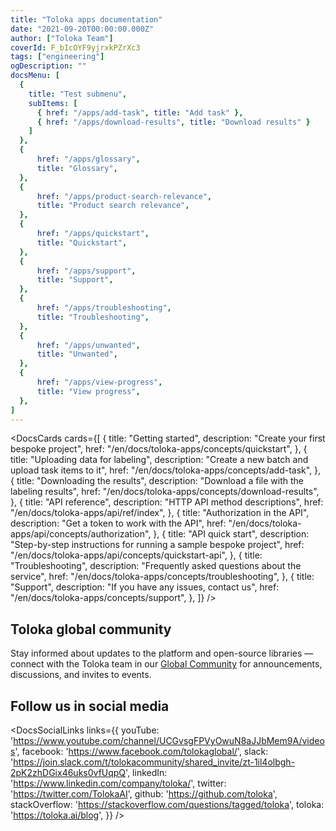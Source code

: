 ```yaml
---
title: "Toloka apps documentation"
date: "2021-09-20T00:00:00.000Z"
author: ["Toloka Team"]
coverId: F_bIcOYF9yjrxkPZrXc3
tags: ["engineering"]
ogDescription: ""
docsMenu: [
  {
    title: "Test submenu",
    subItems: [
      { href: "/apps/add-task", title: "Add task" },
      { href: "/apps/download-results", title: "Download results" }
    ]
  },
  {
      href: "/apps/glossary",
      title: "Glossary",
  },
  {
      href: "/apps/product-search-relevance",
      title: "Product search relevance",
  },
  {
      href: "/apps/quickstart",
      title: "Quickstart",
  },
  {
      href: "/apps/support",
      title: "Support",
  },
  {
      href: "/apps/troubleshooting",
      title: "Troubleshooting",
  },
  {
      href: "/apps/unwanted",
      title: "Unwanted",
  },
  {
      href: "/apps/view-progress",
      title: "View progress",
  },
]
---
```


<DocsCards cards={[
{
  title: "Getting started",
  description: "Create your first bespoke project",
  href: "/en/docs/toloka-apps/concepts/quickstart",
},
{
  title: "Uploading data for labeling",
  description: "Create a new batch and upload task items to it",
  href: "/en/docs/toloka-apps/concepts/add-task",
},
{
  title: "Downloading the results",
  description: "Download a file with the labeling results",
  href: "/en/docs/toloka-apps/concepts/download-results",
},
{
  title: "API reference",
  description: "HTTP API method descriptions",
  href: "/en/docs/toloka-apps/api/ref/index",
},
{
  title: "Authorization in the API",
  description: "Get a token to work with the API",
  href: "/en/docs/toloka-apps/api/concepts/authorization",
},
{
  title: "API quick start",
  description: "Step-by-step instructions for running a sample bespoke project",
  href: "/en/docs/toloka-apps/api/concepts/quickstart-api",
},
{
  title: "Troubleshooting",
  description: "Frequently asked questions about the service",
  href: "/en/docs/toloka-apps/concepts/troubleshooting",
},
{
  title: "Support",
  description: "If you have any issues, contact us",
  href: "/en/docs/toloka-apps/concepts/support",
},
]} />

## Toloka global community

Stay informed about updates to the platform and open-source libraries — connect with the Toloka team in our [Global Community](https://join.slack.com/t/tolokacommunity/shared_invite/zt-sxr745fr-dvfZffzvQTwNXOE0gEqysg) for announcements, discussions, and invites to events.

## Follow us in social media

<DocsSocialLinks links={{
  youTube: 'https://www.youtube.com/channel/UCGvsgFPVyOwuN8aJJbMem9A/videos',
  facebook: 'https://www.facebook.com/tolokaglobal/',
  slack: 'https://join.slack.com/t/tolokacommunity/shared_invite/zt-1il4olbgh-2pK2zhDGix46uks0vfUqpQ',
  linkedIn: 'https://www.linkedin.com/company/toloka/',
  twitter: 'https://twitter.com/TolokaAI',
  github: 'https://github.com/toloka',
  stackOverflow: 'https://stackoverflow.com/questions/tagged/toloka',
  toloka: 'https://toloka.ai/blog',
}} />
